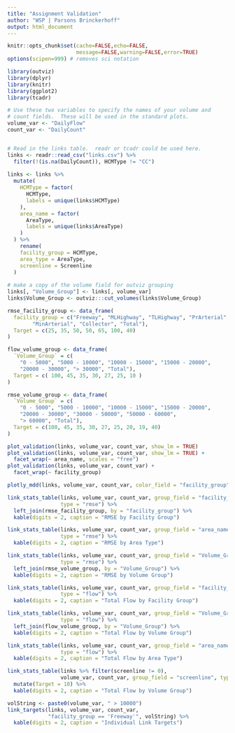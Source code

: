 ```yaml
---
title: "Assignment Validation"
author: "WSP | Parsons Brinckerhoff"
output: html_document
---
```


```r
knitr::opts_chunk$set(cache=FALSE,echo=FALSE,
                      message=FALSE,warning=FALSE,error=TRUE)
options(scipen=999) # removes sci notation
```


```r
library(outviz)
library(dplyr)
library(knitr)
library(ggplot2)
library(tcadr)
```


```r
# Use these two variables to specify the names of your volume and
# count fields.  These will be used in the standard plots.
volume_var <- "DailyFlow"
count_var <- "DailyCount"


# Read in the links table.  readr or tcadr could be used here.
links <- readr::read_csv("links.csv") %>%
  filter(!(is.na(DailyCount)), HCMType != "CC")
  
links <- links %>%
  mutate(
    HCMType = factor(
      HCMType,
      labels = unique(links$HCMType)
    ),
    area_name = factor(
      AreaType,
      labels = unique(links$AreaType)
    )
  ) %>%
    rename(
    facility_group = HCMType,
    area_type = AreaType,
    screenline = Screenline
  )
  
# make a copy of the volume field for outviz grouping
links[, "Volume_Group"] <- links[, volume_var]
links$Volume_Group <- outviz:::cut_volumes(links$Volume_Group)
```

```r
rmse_facility_group <- data_frame(
  facility_group = c("Freeway", "MLHighway", "TLHighway", "PrArterial",
        "MinArterial", "Collector", "Total"),
  Target = c(25, 35, 50, 50, 65, 100, 40)
)

flow_volume_group <- data_frame(
  `Volume_Group` = c(
    "0 - 5000", "5000 - 10000", "10000 - 15000", "15000 - 20000",
    "20000 - 30000", "> 30000", "Total"),
  Target = c( 100, 45, 35, 30, 27, 25, 10 )
)

rmse_volume_group <- data_frame(
  `Volume_Group` = c(
    "0 - 5000", "5000 - 10000", "10000 - 15000", "15000 - 20000",
    "20000 - 30000", "30000 - 50000", "50000 - 60000",
    "> 60000", "Total"),
  Target = c(100, 45, 35, 30, 27, 25, 20, 19, 40)
)
```

```r
plot_validation(links, volume_var, count_var, show_lm = TRUE)
plot_validation(links, volume_var, count_var, show_lm = TRUE) +
  facet_wrap(~ area_name, scales = "free")
plot_validation(links, volume_var, count_var) +
  facet_wrap(~ facility_group)
```

```r
plotly_mdd(links, volume_var, count_var, color_field = "facility_group")
```

```r
link_stats_table(links, volume_var, count_var, group_field = "facility_group",
                 type = "rmse") %>%
  left_join(rmse_facility_group, by = "facility_group") %>%
  kable(digits = 2, caption = "RMSE by Facility Group")

link_stats_table(links, volume_var, count_var, group_field = "area_name",
                 type = "rmse") %>%
  kable(digits = 2, caption = "RMSE by Area Type")

link_stats_table(links, volume_var, count_var, group_field = "Volume_Group",
                 type = "rmse") %>%
  left_join(rmse_volume_group, by = "Volume_Group") %>%
  kable(digits = 2, caption = "RMSE by Volume Group")
```

```r
link_stats_table(links, volume_var, count_var, group_field = "facility_group",
                 type = "flow") %>%
  kable(digits = 2, caption = "Total Flow by Facility Group")

link_stats_table(links, volume_var, count_var, group_field = "Volume_Group",
                 type = "flow") %>%
  left_join(flow_volume_group, by = "Volume_Group") %>%
  kable(digits = 2, caption = "Total Flow by Volume Group")

link_stats_table(links, volume_var, count_var, group_field = "area_name",
                 type = "flow") %>%
  kable(digits = 2, caption = "Total Flow by Area Type")

link_stats_table(links %>% filter(screenline != 0),
                 volume_var, count_var, group_field = "screenline", type = "flow") %>%
  mutate(Target = 10) %>%
  kable(digits = 2, caption = "Total Flow by Volume Group")
```

```r
volString <- paste0(volume_var, " > 10000")
link_targets(links, volume_var, count_var,
             "facility_group == 'Freeway'", volString) %>%
  kable(digits = 2, caption = "Individual Link Targets")
```
